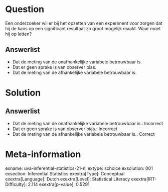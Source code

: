 Question
========

Een onderzoeker wil er bij het opzetten van een experiment voor zorgen
dat hij de kans op een significant resultaat zo groot mogelijk maakt.
Waar moet hij op letten?

Answerlist
----------

* Dat de meting van de onafhankelijke variabele betrouwbaar is.
* Dat er geen sprake is van observer bias.
* Dat de meting van de afhankelijke variabele betrouwbaar is.

Solution
========

Answerlist
----------

* Dat de meting van de onafhankelijke variabele betrouwbaar is.: Incorrect
* Dat er geen sprake is van observer bias.: Incorrect
* Dat de meting van de afhankelijke variabele betrouwbaar is.: Correct

Meta-information
================
exname: uva-inferential-statistics-21-nl
extype: schoice
exsolution: 001
exsection: Inferential Statistics
exextra[Type]: Conceptual
exextra[Language]: Dutch
exextra[Level]: Statistical Literacy
exextra[IRT-Difficulty]: 2.114
exextra[p-value]: 0.5291
